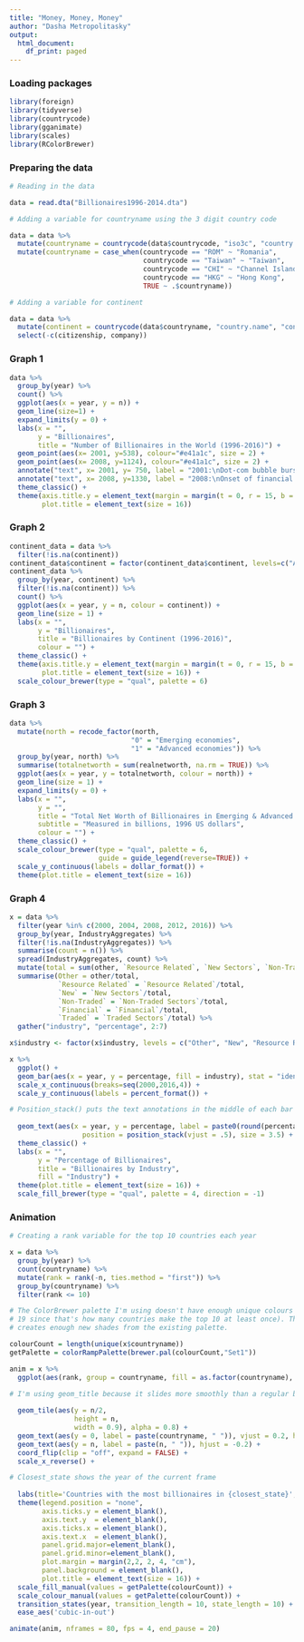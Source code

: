 ```yaml
---
title: "Money, Money, Money"
author: "Dasha Metropolitasky"
output:
  html_document:
    df_print: paged
---
```


### Loading packages
```r
library(foreign)
library(tidyverse)
library(countrycode)
library(gganimate)
library(scales)
library(RColorBrewer)
```

### Preparing the data
```r
# Reading in the data

data = read.dta("Billionaires1996-2014.dta")

# Adding a variable for countryname using the 3 digit country code

data = data %>%
  mutate(countryname = countrycode(data$countrycode, "iso3c", "country.name")) %>%
  mutate(countryname = case_when(countrycode == "ROM" ~ "Romania",
                                 countrycode == "Taiwan" ~ "Taiwan", 
                                 countrycode == "CHI" ~ "Channel Islands",
                                 countrycode == "HKG" ~ "Hong Kong",
                                 TRUE ~ .$countryname))

# Adding a variable for continent

data = data %>%
  mutate(continent = countrycode(data$countryname, "country.name", "continent")) %>%
  select(-c(citizenship, company))
```

### Graph 1
```r
data %>% 
  group_by(year) %>%
  count() %>%
  ggplot(aes(x = year, y = n)) + 
  geom_line(size=1) +
  expand_limits(y = 0) + 
  labs(x = "",
       y = "Billionaires",
       title = "Number of Billionaires in the World (1996-2016)") +
  geom_point(aes(x= 2001, y=538), colour="#e41a1c", size = 2) +
  geom_point(aes(x= 2008, y=1124), colour="#e41a1c", size = 2) +
  annotate("text", x= 2001, y= 750, label = "2001:\nDot-com bubble burst") +
  annotate("text", x= 2008, y=1330, label = "2008:\nOnset of financial crisis") +
  theme_classic() +
  theme(axis.title.y = element_text(margin = margin(t = 0, r = 15, b = 0, l = 0)),
        plot.title = element_text(size = 16))
```

### Graph 2
```r
continent_data = data %>%
  filter(!is.na(continent))
continent_data$continent = factor(continent_data$continent, levels=c("Americas","Asia","Europe", "Oceania", "Africa"))
continent_data %>% 
  group_by(year, continent) %>%
  filter(!is.na(continent)) %>%
  count() %>%
  ggplot(aes(x = year, y = n, colour = continent)) + 
  geom_line(size = 1) +
  labs(x = "",
       y = "Billionaires",
       title = "Billionaires by Continent (1996-2016)",
       colour = "") +
  theme_classic() +
  theme(axis.title.y = element_text(margin = margin(t = 0, r = 15, b = 0, l = 0)),
        plot.title = element_text(size = 16)) +
  scale_colour_brewer(type = "qual", palette = 6)
```

### Graph 3
```r
data %>%
  mutate(north = recode_factor(north,
                              "0" = "Emerging economies",
                              "1" = "Advanced economies")) %>%
  group_by(year, north) %>%
  summarise(totalnetworth = sum(realnetworth, na.rm = TRUE)) %>%
  ggplot(aes(x = year, y = totalnetworth, colour = north)) +
  geom_line(size = 1) +
  expand_limits(y = 0) +
  labs(x = "",
       y = "",
       title = "Total Net Worth of Billionaires in Emerging & Advanced Economies",
       subtitle = "Measured in billions, 1996 US dollars",
       colour = "") +
  theme_classic() +
  scale_colour_brewer(type = "qual", palette = 6,
                      guide = guide_legend(reverse=TRUE)) +
  scale_y_continuous(labels = dollar_format()) + 
  theme(plot.title = element_text(size = 16))

```

### Graph 4
```r
x = data %>%
  filter(year %in% c(2000, 2004, 2008, 2012, 2016)) %>%
  group_by(year, IndustryAggregates) %>%
  filter(!is.na(IndustryAggregates)) %>%
  summarise(count = n()) %>%
  spread(IndustryAggregates, count) %>%
  mutate(total = sum(other, `Resource Related`, `New Sectors`, `Non-Traded Sectors`, `Financial`, `Traded Sectors`)) %>%
  summarise(Other = other/total, 
            `Resource Related` = `Resource Related`/total, 
            `New` = `New Sectors`/total, 
            `Non-Traded` = `Non-Traded Sectors`/total, 
            `Financial` = `Financial`/total, 
            `Traded` = `Traded Sectors`/total) %>%
  gather("industry", "percentage", 2:7)

x$industry <- factor(x$industry, levels = c("Other", "New", "Resource Related", "Traded", "Non-Traded", "Financial"))

x %>% 
  ggplot() +
  geom_bar(aes(x = year, y = percentage, fill = industry), stat = "identity") +
  scale_x_continuous(breaks=seq(2000,2016,4)) +
  scale_y_continuous(labels = percent_format()) +

# Position_stack() puts the text annotations in the middle of each bar segment
  
  geom_text(aes(x = year, y = percentage, label = paste0(round(percentage * 100), "%"), group = industry),
                  position = position_stack(vjust = .5), size = 3.5) +
  theme_classic() +
  labs(x = "",
       y = "Percentage of Billionaires",
       title = "Billionaires by Industry",
       fill = "Industry") +
  theme(plot.title = element_text(size = 16)) +
  scale_fill_brewer(type = "qual", palette = 4, direction = -1)
```

### Animation
```r
# Creating a rank variable for the top 10 countries each year

x = data %>%
  group_by(year) %>%
  count(countryname) %>%
  mutate(rank = rank(-n, ties.method = "first")) %>%
  group_by(countryname) %>%
  filter(rank <= 10)

# The ColorBrewer palette I'm using doesn't have enough unique colours (I need
# 19 since that's how many countries make the top 10 at least once). This code
# creates enough new shades from the existing palette.

colourCount = length(unique(x$countryname))
getPalette = colorRampPalette(brewer.pal(colourCount,"Set1"))

anim = x %>% 
  ggplot(aes(rank, group = countryname, fill = as.factor(countryname), colour = as.factor(countryname))) +

# I'm using geom_title because it slides more smoothly than a regular bar graph.
  
  geom_tile(aes(y = n/2, 
                height = n, 
                width = 0.9), alpha = 0.8) +
  geom_text(aes(y = 0, label = paste(countryname, " ")), vjust = 0.2, hjust = 1) +
  geom_text(aes(y = n, label = paste(n, " ")), hjust = -0.2) +
  coord_flip(clip = "off", expand = FALSE) +
  scale_x_reverse() +

# Closest_state shows the year of the current frame
  
  labs(title='Countries with the most billionaires in {closest_state}', x = "", y = "") + 
  theme(legend.position = "none",
        axis.ticks.y = element_blank(),
        axis.text.y  = element_blank(),
        axis.ticks.x = element_blank(),
        axis.text.x  = element_blank(),
        panel.grid.major=element_blank(),
        panel.grid.minor=element_blank(),
        plot.margin = margin(2,2, 2, 4, "cm"),
        panel.background = element_blank(),
        plot.title = element_text(size = 16)) +
  scale_fill_manual(values = getPalette(colourCount)) +
  scale_colour_manual(values = getPalette(colourCount)) +
  transition_states(year, transition_length = 10, state_length = 10) +
  ease_aes('cubic-in-out') 

animate(anim, nframes = 80, fps = 4, end_pause = 20)
```